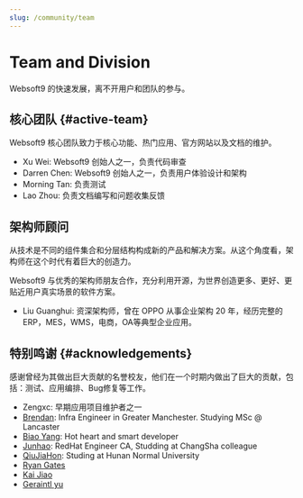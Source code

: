 ```yaml
---
slug: /community/team
---
```


# Team and Division

Websoft9 的快速发展，离不开用户和团队的参与。  

## 核心团队 {#active-team}

Websoft9 核心团队致力于核心功能、热门应用、官方网站以及文档的维护。 

* Xu Wei: Websoft9 创始人之一，负责代码审查
* Darren Chen: Websoft9 创始人之一，负责用户体验设计和架构
* Morning Tan: 负责测试
* Lao Zhou: 负责文档编写和问题收集反馈

## 架构师顾问

从技术是不同的组件集合和分层结构构成新的产品和解决方案。从这个角度看，架构师在这个时代有着巨大的创造力。

Websoft9 与优秀的架构师朋友合作，充分利用开源，为世界创造更多、更好、更贴近用户真实场景的软件方案。

* Liu Guanghui: 资深架构师，曾在 OPPO 从事企业架构 20 年，经历完整的 ERP，MES，WMS，电商，OA等典型企业应用。

## 特别鸣谢 {#acknowledgements}

感谢曾经为其做出巨大贡献的名誉校友，他们在一个时期内做出了巨大的贡献，包括：测试、应用编排、Bug修复等工作。

* Zengxc: 早期应用项目维护者之一
* [Brendan](https://github.com/dudeisbrendan03): Infra Engineer in Greater Manchester. Studying MSc @ Lancaster
* [Biao Yang](https://github.com/hotHeart48156): Hot heart and smart developer
* [Junhao](https://github.com/hnczhjh): RedHat Engineer CA, Studding at ChangSha colleague
* [QiuJiaHon](https://github.com/orgs/Websoft9/people/QiuJiaHon): Studing at Hunan Normal University  
* [Ryan Gates](https://github.com/gatesry)  
* [Kai Jiao](https://github.com/jiaosir-cn)
* [Geraintl yu](https://github.com/geraintlyu)